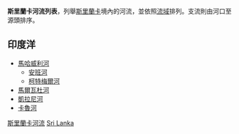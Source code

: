 '''斯里蘭卡河流列表'''，列舉[[斯里蘭卡|斯里蘭卡]]境內的河流，並依照[[流域|流域]]排列。支流則由河口至源頭排序。

==印度洋==
*[[馬哈威利河|馬哈威利河]]
**[[安班河|安班河]]
**[[柯特梅爾河|柯特梅爾河]]
*[[馬爾瓦杜河|馬爾瓦杜河]]
*[[凱拉尼河|凱拉尼河]]
*[[卡魯河|卡魯河]]

{{Asia topic|河流列表}}

[[Category:斯里蘭卡河流|]]
[[Category:各國河流列表|Sri Lanka]]